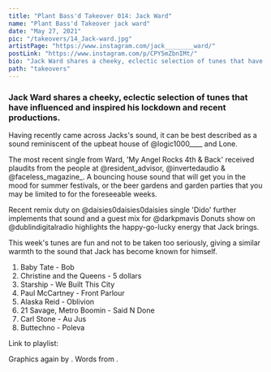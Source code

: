 ---
title: "Plant Bass'd Takeover 014: Jack Ward"
name: "Plant Bass'd Takeover jack ward"
date: "May 27, 2021"
pic: "/takeovers/14_Jack-ward.jpg"
artistPage: "https://www.instagram.com/jack________ward/"
postLink: "https://www.instagram.com/p/CPY5mZbnIMt/"
bio: "Jack Ward shares a cheeky, eclectic selection of tunes that have influenced and inspired his lockdown and recent productions."
path: "takeovers"
---

### Jack Ward shares a cheeky, eclectic selection of tunes that have influenced and inspired his lockdown and recent productions.

Having recently came across Jacks's sound, it can be best described as a sound reminiscent of the upbeat house of @logic1000\_\_\_\_ and Lone.

The most recent single from Ward, 'My Angel Rocks 4th & Back' received plaudits from the people at @resident_advisor, @invertedaudio & @faceless_magazine\_. A bouncing house sound that will get you in the mood for summer festivals, or the beer gardens and garden parties that you may be limited to for the foreseeable weeks.

Recent remix duty on @daisies0daisies0daisies single 'Dido' further implements that sound and a guest mix for @darkpmavis Donuts show on @dublindigitalradio highlights the happy-go-lucky energy that Jack brings.

This week's tunes are fun and not to be taken too seriously, giving a similar warmth to the sound that Jack has become known for himself.

1. Baby Tate - Bob
2. Christine and the Queens - 5 dollars
3. Starship - We Built This City
4. Paul McCartney - Front Parlour
5. Alaska Reid - Oblivion
6. 21 Savage, Metro Boomin - Said N Done
7. Carl Stone - Au Jus
8. Buttechno - Poleva

Link to playlist: <HoverLink url="open.spotify.com/playlist/5skAgzUfGmZLwrOPNLnGVf" name="Plant Bass'd Picks." external />

Graphics again by <HoverLink url="www.instagram.com/eggboy_design" name="@eggboy_design" external />.
Words from <HoverLink url="www.instagram.com/obruvver" name="@obruvver" external />.
